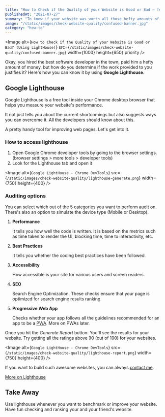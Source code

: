 ```yaml
---
title: "How to Check if the Quality of your Website is Good or Bad – for Free?"
publishedAt: "2021-07-27"
summary: "To know if your website was worth all those hefty amounts of money, here's a free tool provided by the Google Chrome developers team that you can use."
image: "/static/images/check-website-quality/confused-banner.jpg"
category: "how-to"
---
```


<Image
  alt={`How to Check if the Quality of your Website is Good or Bad? (Using LightHouse)`}
  src={`/static/images/check-website-quality/confused-banner.jpg`}
  width={1000}
  height={650}
  priority
/>

Okay, you hired the best software developer in the town, paid him a hefty amount of money,
but how do you determine if the work provided to you justifies it? Here's how you can know it by using **Google Lighthouse**.

## Google Lighthouse

Google Lighthouse is a free tool inside your Chrome desktop browser that helps you measure your website's performance.

It not just tells you about the current shortcomings but also suggests ways you can overcome it. All the developers should know about this.

A pretty handy tool for improving web pages. Let's get into it.

### How to access lighthouse

1. Open Google Chrome developer tools by going to the browser settings. (browser settings > more tools > developer tools)
2. Look for the Lighthouse tab and open it

<Image
  alt={`Google LightHouse - Chrome DevTools`}
  src={`/static/images/check-website-quality/lighthouse-generate.png`}
  width={750}
  height={400}
/>

### Auditing options

You can select which out of the 5 categories you want to perform audit on.
There's also an option to simulate the device type (Mobile or Desktop).

1. **Performance**

   It tells you how well the code is written. It is based on the metrics such as time taken to render the UI, blocking time, time to interactivity, etc.

2. **Best Practices**

   It tells you whether the coding best practices have been followed.

3. **Accessibility**

   How accessible is your site for various users and screen readers.

4. **SEO**

   Search Engine Optimization. These checks ensure that your page is optimized for search engine results ranking.

5. **Progressive Web App**

   Checks whether your app follows all the guidelines recommended for an app to be a [PWA](https://web.dev/what-are-pwas/).
   More on PWAs later.

Once you hit the _Generate Report_ button. You'll see the results for your website. Try getting all the ratings above 90 (out of 100) for your websites.

<Image
  alt={`Google LightHouse - Chrome DevTools`}
  src={`/static/images/check-website-quality/lighthouse-report.png`}
  width={750}
  height={400}
/>

If you want to build such awesome websites, you can always [contact me](https://twitter.com/pagarevijayy).

[More on Lighthouse](https://developers.google.com/web/tools/lighthouse)

## Take Away

Use lighthouse whenever you want to benchmark or improve your website. Have fun checking and ranking your and your friend's website.
